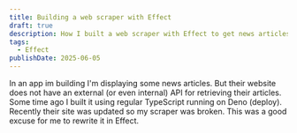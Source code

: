 ```yaml
---
title: Building a web scraper with Effect
draft: true
description: How I built a web scraper with Effect to get news articles from a website
tags:
  - Effect
publishDate: 2025-06-05
---
```

In an app im building I'm displaying some news articles. But their website does not have an external (or even internal) API for retrieving their articles. Some time ago I built it using regular TypeScript running on Deno (deploy). Recently their site was updated so my scraper was broken. This was a good excuse for me to rewrite it in Effect.
